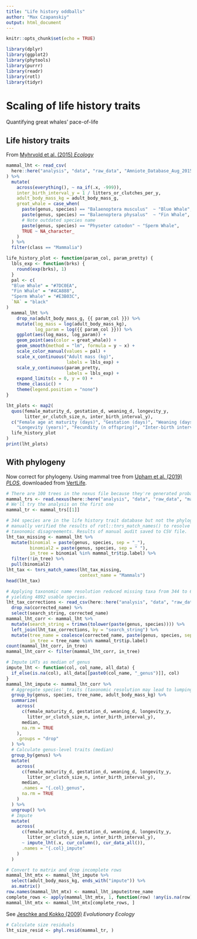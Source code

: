 ```yaml
---
title: "Life history oddballs"
author: "Max Czapanskiy"
output: html_document
---
```


```r
knitr::opts_chunk$set(echo = TRUE)
```

```r
library(dplyr)
library(ggplot2)
library(phytools)
library(purrr)
library(readr)
library(rotl)
library(tidyr)
```

# Scaling of life history traits

Quantifying great whales' pace-of-life 

## Life history traits

From [Myhrvold et al. (2015) *Ecology*](https://doi.org/10.1890/15-0846R.1)

```r
mammal_lht <- read_csv(
  here::here("analysis", "data", "raw_data", "Amniote_Database_Aug_2015.csv"),
) %>% 
  mutate(
    across(everything(), ~ na_if(.x, -999)),
    inter_birth_interval_y = 1 / litters_or_clutches_per_y,
    adult_body_mass_kg = adult_body_mass_g,
    great_whale = case_when(
      paste(genus, species) == "Balaenoptera musculus"  ~ "Blue Whale",
      paste(genus, species) == "Balaenoptera physalus"  ~ "Fin Whale",
      # Note outdated species name
      paste(genus, species) == "Physeter catodon" ~ "Sperm Whale",
      TRUE ~ NA_character_
    )
  ) %>% 
  filter(class == "Mammalia")

life_history_plot <- function(param_col, param_pretty) {
  lbls_exp <- function(brks) {
    round(exp(brks), 1)
  }
  pal <- c(
  "Blue Whale" = "#7DC0EA",
  "Fin Whale" = "#4CA888",
  "Sperm Whale" = "#E3B03C",
  `NA` = "black"
)
  mammal_lht %>% 
    drop_na(adult_body_mass_g, {{ param_col }}) %>% 
    mutate(log_mass = log(adult_body_mass_kg),
           log_param = log({{ param_col }})) %>% 
    ggplot(aes(log_mass, log_param)) +
    geom_point(aes(color = great_whale)) +
    geom_smooth(method = "lm", formula = y ~ x) +
    scale_color_manual(values = pal) +
    scale_x_continuous("Adult mass (kg)", 
                       labels = lbls_exp) +
    scale_y_continuous(param_pretty, 
                       labels = lbls_exp) +
    expand_limits(x = 0, y = 0) +
    theme_classic() +
    theme(legend.position = "none")
}

lht_plots <- map2(
  quos(female_maturity_d, gestation_d, weaning_d, longevity_y, 
       litter_or_clutch_size_n, inter_birth_interval_y),
  c("Female age at maturity (days)", "Gestation (days)", "Weaning (days)", 
    "Longevity (years)", "Fecundity (n offspring)", "Inter-birth interval (y)"),
  life_history_plot
)
print(lht_plots)
```

## With phylogeny

Now correct for phylogeny. Using mammal tree from [Upham et al. (2019) *PLOS*](https://doi.org/10.1371/journal.pbio.3000494), downloaded from [VertLife](http://verlife.org/phylosubsets).

```r
# There are 100 trees in the nexus file because they're generated probabilistically.
mammal_trs <- read.nexus(here::here("analysis", "data", "raw_data", "mammals.nex"))
# We'll try the analysis on the first one
mammal_tr <- mammal_trs[[1]]

# 344 species are in the life history trait database but not the phylogeny. I 
# manually verified the results of rotl::tnrs_match_names() to resolve 
# taxonomic disagreements. Results of manual audit saved to CSV file.
lht_tax_missing <- mammal_lht %>% 
  mutate(binomial = paste(genus, species, sep = "_"),
         binomial2 = paste(genus, species, sep = " "),
         in_tree = binomial %in% mammal_tr$tip.label) %>% 
  filter(!in_tree) %>% 
  pull(binomial2)
lht_tax <- tnrs_match_names(lht_tax_missing,
                            context_name = "Mammals")
head(lht_tax)

# Applying taxonomic name resolution reduced missing taxa from 344 to 61, 
# yielding 4892 usable species.
lht_tax_corrections <- read_csv(here::here("analysis", "data", "raw_data", "tnr_lht.csv")) %>% 
  drop_na(corrected_name) %>% 
  select(search_string, corrected_name)
mammal_lht_corr <- mammal_lht %>% 
  mutate(search_string = trimws(tolower(paste(genus, species)))) %>% 
  left_join(lht_tax_corrections, by = "search_string") %>% 
  mutate(tree_name = coalesce(corrected_name, paste(genus, species, sep = "_")),
         in_tree = tree_name %in% mammal_tr$tip.label)
count(mammal_lht_corr, in_tree)
mammal_lht_corr <- filter(mammal_lht_corr, in_tree)
```

```r
# Impute LHTs as median of genus
impute_lht <- function(col, col_name, all_data) {
  if_else(is.na(col), all_data[[paste0(col_name, "_genus")]], col)
}
mammal_lht_impute <- mammal_lht_corr %>% 
  # Aggregate species' traits (taxonomic resolution may lead to lumping)
  group_by(genus, species, tree_name, adult_body_mass_kg) %>% 
  summarize(
    across(
      c(female_maturity_d, gestation_d, weaning_d, longevity_y, 
        litter_or_clutch_size_n, inter_birth_interval_y),
      median,
      na.rm = TRUE
    ),
    .groups = "drop"
  ) %>% 
  # Calculate genus-level traits (median)
  group_by(genus) %>% 
  mutate(
    across(
      c(female_maturity_d, gestation_d, weaning_d, longevity_y, 
        litter_or_clutch_size_n, inter_birth_interval_y),
      median,
      .names = "{.col}_genus",
      na.rm = TRUE
    )
  ) %>% 
  ungroup() %>% 
  # Impute 
  mutate(
    across(
      c(female_maturity_d, gestation_d, weaning_d, longevity_y, 
        litter_or_clutch_size_n, inter_birth_interval_y),
      ~ impute_lht(.x, cur_column(), cur_data_all()),
      .names = "{.col}_impute"
    )
  )

# Convert to matrix and drop incomplete rows
mammal_lht_mtx <- mammal_lht_impute %>% 
  select(adult_body_mass_kg, ends_with("impute")) %>% 
  as.matrix()
row.names(mammal_lht_mtx) <- mammal_lht_impute$tree_name
complete_rows <- apply(mammal_lht_mtx, 1, function(row) !any(is.na(row)))
mammal_lht_mtx <- mammal_lht_mtx[complete_rows, ]
```

See [Jeschke and Kokko (2009)](https://doi.org/10.1007/s10682-008-9276-y) *Evolutionary Ecology*

```r
# Calculate size residuals
lht_size_resid <- phyl.resid(mammal_tr, )
```

